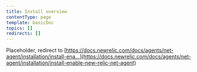 ```yaml
---
title: Install overview
contentType: page
template: basicDoc
topics: []
redirects: []
---
```


Placeholder, redirect to [https://docs.newrelic.com/docs/agents/net-agent/installation/install-ena...](https://docs.newrelic.com/docs/agents/net-agent/installation/install-enable-new-relic-net-agent)
